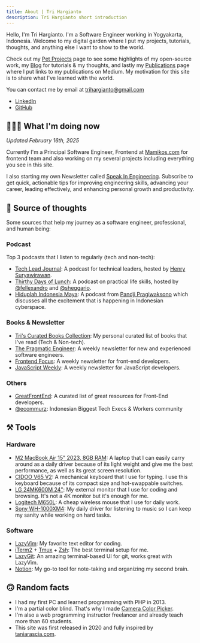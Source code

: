 ```yaml
---
title: About | Tri Hargianto
description: Tri Hargianto short introduction
---
```



Hello, I'm Tri Hargianto. I'm a Software Engineer working in Yogyakarta,
Indonesia. Welcome to my digital garden where I put my projects, tutorials,
thoughts, and anything else I want to show to the world.

Check out my [Pet Projects](/pet-projects) page to see some highlights of my
open-source work, my [Blog](/blog) for tutorials & my thoughts, and lastly my
[Publications](/publications) page where I put links to my publications on Medium. My motivation for this site is to share what I've learned with the world.

You can contact me by email at
[trihargianto@gmail.com](mailto:trihargianto@gmail.com)

- [LinkedIn](https://www.linkedin.com/in/trihargianto/)
- [GitHub](https://github.com/trihargianto)

## 👨🏻‍💻 What I'm doing now

_Updated February 16th, 2025_

Currently I'm a Principal Software Engineer, Frontend at [Mamikos.com](https://mamikos.com) for frontend
team and also working on my several projects including everything you see in
this site.

I also starting my own Newsletter called [Speak In Engineering](https://speakengineering.substack.com/). Subscribe to get quick, actionable tips for improving engineering skills, advancing your career, leading effectively, and enhancing personal growth and productivity.

## 🧠 Source of thoughts

Some sources that help my journey as a software engineer, professional, and human being:

### Podcast

Top 3 podcasts that I listen to regularly (tech and non-tech):

- [Tech Lead Journal](https://techleadjournal.dev/): A podcast for technical leaders, hosted by [Henry Suryawirawan](https://www.linkedin.com/in/henry-suryawirawan/).
- [Thirthy Days of Lunch](https://www.thirtydaysoflunch.com/): A podcast on practical life skills, hosted by [@fellexandro](https://www.instagram.com/fellexandro) and [@sheggario](https://www.instagram.com/sheggario/).
- [Hiduplah Indonesia Maya](https://open.noice.id/catalog/ab88f196-a8a2-4ec0-9272-c7f82e68f935): A podcast from [Pandji Pragiwaksono](https://www.instagram.com/pandji.pragiwaksono/?hl=en) which discusses all the excitement that is happening in Indonesian cyberspace.

### Books & Newsletter

- [Tri's Curated Books Collection](https://www.libib.com/u/trihargianto): My personal curated list of books that I've read (Tech & Non-tech).
- [The Pragmatic Engineer](https://blog.pragmaticengineer.com/): A weekly newsletter for new and experienced software engineers.
- [Frontend Focus](https://frontendfoc.us/): A weekly newsletter for front-end developers.
- [JavaScript Weekly](https://javascriptweekly.com/): A weekly newsletter for JavaScript developers.

### Others

- [GreatFrontEnd](https://greatfrontend.com): A curated list of great resources for Front-End developers.
- [@ecommurz](https://www.instagram.com/ecommurz/): Indonesian Biggest Tech Execs & Workers community

## ⚒️ Tools

### Hardware

- [M2 MacBook Air 15" 2023, 8GB RAM](https://www.apple.com/id/macbook-air/): A laptop that I can easily carry around as a daily driver because of its light weight and give me the best performance, as well as its great screen resolution.
- [CIDOO V65 V2](https://epomaker.com/products/cidoo-v65): A mechanical keyboard that I use for typing. I use this keyboard because of its compact size and hot-swappable switches.
- [LG 24MK600M 24"](https://www.lg.com/hk_en/monitors/fhd-qhd/24mk600m/): My external monitor that I use for coding and browsing. It's not a 4K monitor but it's enough for me.
- [Logitech M650L](https://www.logitech.com/id-id/products/mice/m650-signature-wireless-mouse.html): A cheap wireless mouse that I use for daily work.
- [Sony WH-1000XM4](https://www.sony.com/id/electronics/headband-headphones/wh-1000xm4): My daily driver for listening to music so I can keep my sanity while working on hard tasks.

### Software

- [LazyVim](https://www.lazyvim.org/): My favorite text editor for coding.
- [iTerm2](https://iterm2.com/) + [Tmux](https://github.com/tmux/tmux/wiki) + [Zsh](https://ohmyz.sh/): The best terminal setup for me.
- [LazyGit](https://github.com/jesseduffield/lazygit): An amazing terminal-based UI for git, works great with LazyVim.
- [Notion](https://www.notion.so/): My go-to tool for note-taking and organizing my second brain.

## 🙃 Random facts

- I had my first PC and learned programming with PHP in 2013.
- I'm a partial color blind. That's why I made
  [Camera Color Picker](https://camera-color-picker.vercel.app/).
- I'm also a web programming instructor freelancer and already teach more than
  60 students.
- This site was first released in 2020 and fully inspired by
  [taniarascia.com](https://www.taniarascia.com/).

